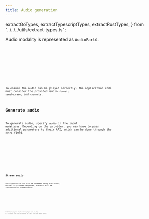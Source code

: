 ```yaml
---
title: Audio generation
---
```


  extractGoTypes,
  extractTypescriptTypes,
  extractRustTypes,
} from "../../../utils/extract-types.ts";

Audio modality is represented as `AudioPart`s.

<Tabs>
  <TabItem label="TypeScript">
    <Code
      code={extractTypescriptTypes(["AudioPart", "AudioFormat"])}
      lang="typescript"
      title="types.ts"
    />
  </TabItem>
  <TabItem label="Rust">
    <Code
      code={extractRustTypes(["AudioPart", "AudioFormat"])}
      lang="rust"
      title="types.rs"
    />
  </TabItem>
  <TabItem label="Go">
    <Code
      code={extractGoTypes(["AudioPart", "AudioFormat"])}
      lang="go"
      title="types.go"
    />
  </TabItem>
</Tabs>

To ensure the audio can be played correctly, the application code must consider the provided audio `format`, `sample_rate`, and `channels`.

## Generate audio

To generate audio, specify `audio` in the input `modalities`.
Depending on the provider, you may have to pass additional parameters to their API, which can be done through the `extra` field.

<Tabs>
  <TabItem label="TypeScript">
    <Code
      code={jsGenerateAudioCode}
      lang="typescript"
      title="generate-audio.ts"
    />
  </TabItem>
  <TabItem label="Rust">
    <Code code={rustGenerateAudioCode} lang="rust" title="generate-audio.rs" />
  </TabItem>
  <TabItem label="Go">
    <Code code={goGenerateAudioCode} lang="go" title="main.go" />
  </TabItem>
</Tabs>

## Stream audio

Audio generation can also be streamed using the `stream()` method. In streamed responses, `AudioPart` will be represented as `AudioPartDelta`:

<Tabs>
  <TabItem label="TypeScript">
    <Code
      code={extractTypescriptTypes(["AudioPartDelta", "AudioFormat"])}
      lang="typescript"
      title="types.ts"
    />
  </TabItem>
  <TabItem label="Rust">
    <Code
      code={extractRustTypes(["AudioPartDelta", "AudioFormat"])}
      lang="rust"
      title="types.rs"
    />
  </TabItem>
  <TabItem label="Go">
    <Code
      code={extractGoTypes(["AudioPartDelta", "AudioFormat"])}
      lang="go"
      title="types.go"
    />
  </TabItem>
</Tabs>

Individual `audio_data` chunks can be played back as they are received. They can be combined to create the final audio output.

<Tabs>
  <TabItem label="TypeScript">
    <Code code={jsStreamAudioCode} lang="typescript" title="stream-audio.ts" />
  </TabItem>
  <TabItem label="Rust">
    <Code code={rustStreamAudioCode} lang="rust" title="stream-audio.rs" />
  </TabItem>
  <TabItem label="Go">
    <Code code={goStreamAudioCode} lang="go" title="main.go" />
  </TabItem>
</Tabs>
